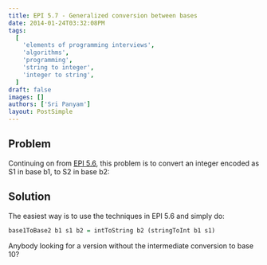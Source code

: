 ```yaml
---
title: EPI 5.7 - Generalized conversion between bases
date: 2014-01-24T03:32:08PM
tags:
  [
    'elements of programming interviews',
    'algorithms',
    'programming',
    'string to integer',
    'integer to string',
  ]
draft: false
images: []
authors: ['Sri Panyam']
layout: PostSimple
---
```


## Problem

Continuing on from [EPI 5.6](/blog/epi/primitive-types/string-to-integer-conversion-functions/), this problem is to convert an integer encoded as S1 in base b1, to S2 in base b2:

## Solution

The easiest way is to use the techniques in EPI 5.6 and simply do:

```haskell showLineNumbers
base1ToBase2 b1 s1 b2 = intToString b2 (stringToInt b1 s1)
```

Anybody looking for a version without the intermediate conversion to base 10?
